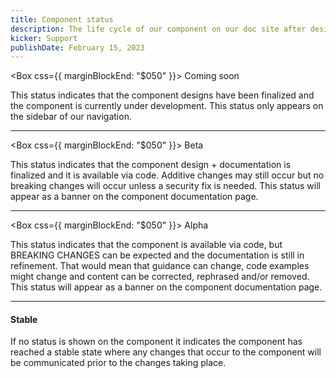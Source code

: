 ```yaml
---
title: Component status
description: The life cycle of our component on our doc site after designs have been finalized has 4 phases 3 of which are indicated by a visible status. This support guide will define each status and how it relates to the usage of the component.
kicker: Support
publishDate: February 15, 2023
---
```


<Box css={{ marginBlockEnd: "$050" }}>
  <Change type="ComingSoon">Coming soon</Change>
</Box>

This status indicates that the component designs have been finalized and the component
is currently under development. This status only appears on the sidebar of our navigation.

---

<Box css={{ marginBlockEnd: "$050" }}>
  <Change type="Beta">Beta</Change>
</Box>

This status indicates that the component design + documentation is finalized and
it is available via code. Additive changes may still occur but no breaking changes 
will occur unless a security fix is needed. This status will appear as a banner on 
the component documentation page.

---

<Box css={{ marginBlockEnd: "$050" }}>
  <Change type="Alpha">Alpha</Change>
</Box>

This status indicates that the component is available via code, but BREAKING CHANGES 
can be expected and the documentation is still in refinement. That would mean that guidance 
can change, code examples might change and content can be corrected, rephrased and/or removed.
This status will appear as a banner on the component documentation page.

---

#### Stable

If no status is shown on the component it indicates the component has reached a stable state where any changes that occur to the component will be communicated prior to the changes taking place.

